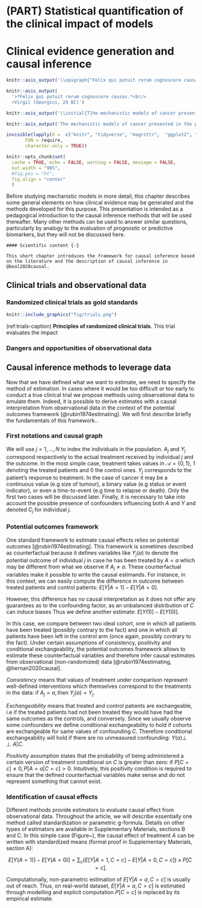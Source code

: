 
# (PART) Statistical quantification of the clinical impact of models {-}

# Clinical evidence generation and causal inference

```r
knitr::asis_output('\\epigraph{"Felix qui potuit rerum cognoscere causas."}{Virgil (Georgics, 29 BC)}')
```

```r
knitr::asis_output(
  '>*Felix qui potuit rerum cognoscere causas.*<br/>
  >Virgil (Georgics, 29 BC)')
```

```r
knitr::asis_output('\\initial{T}he mechanistic models of cancer presented in the previous section have allowed us to integrate the omics data, to make them speak in order to better understand the clinical characteristics of cell lines or patients. But beyond their undeniable intellectual and scientific interest, do they have a direct clinical value? Given the abundance and complexity of patient data available to physicians, the use of computer tools and mathematical models is inevitable and increasingly frequent. Because of their explicit representation of phenomena, mechanistic models can provide a more easily understood alternative for doctors or patients. Is it therefore desirable and relevant to use these models in support of medical decision making? And how can their clinical validity and impact be rigorously measured?')
```

```r
knitr::asis_output('The mechanistic models of cancer presented in the previous section have allowed us to integrate the omics data, to make them speak in order to better understand the clinical characteristics of cell lines or patients. But beyond their undeniable intellectual and scientific interest, do they have a direct clinical value? Given the abundance and complexity of patient data available to physicians, the use of computer tools and mathematical models is inevitable and increasingly frequent. Because of their explicit representation of phenomena, mechanistic models can provide a more easily understood alternative for doctors or patients. Is it therefore desirable and relevant to use these models in support of medical decision making? And how can their clinical validity and impact be rigorously measured?')
```

```r
invisible(lapply(X =  c("knitr", "tidyverse", "magrittr",  "ggplot2", "ggpubr", "patchwork", "cowplot"),
       FUN = require,
       character.only = TRUE))

knitr::opts_chunk$set(
  cache = TRUE, echo = FALSE, warning = FALSE, message = FALSE,
  out.width = "90%",
  #fig.pos = "ht",
  fig.align = "center"
  )
```
  
Before studying mechanistic models in more detail, this chapter describes some general elements on how clinical evidence may be generated and the methods developed for this purpose. This presentation is intended as a pedagogical introduction to the causal inference methods that will be used thereafter. Many other methods can be used to answer similar questions, particularly by analogy to the evaluation of prognostic or predictive biomarkers, but they will not be discussed here.

```block2

#### Scientific content {-}

This short chapter introduces the framework for causal inference based on the literature and the description of causal inference in @beal2020causal.

```

\newcommand{\indep}{\perp \!\!\! \perp}

## Clinical trials and observational data

### Randomized clinical trials as gold standards

```r
knitr::include_graphics("fig/trials.png")
```
(ref:trials-caption) **Principles of randomized clinical trials**. This trial evaluates the impact 

### Dangers and opportunities of observational data

## Causal inference methods to leverage data

Now that we have defined what we want to estimate, we need to specify the method of estimation. In cases where it would be too difficult or too early to conduct a true clinical trial we propose methods using observational data to emulate them. Indeed, it is possible to derive estimates with a causal interpretation from observational data in the context of the potential outcomes framework [@rubin1974estimating]. We will first describe briefly the fundamentals of this framework..

### First notations and causal graph

We will use $j=1,...,N$ to index the individuals in the population. $A_j$ and $Y_j$ correspond respectively to the actual treatment received by individual $j$ and the outcome. In the most simple case, treatment takes values in $\mathcal{A}=\{0, 1\}$, $1$ denoting the treated patients and $0$ the control ones. $Y_j$ corresponds to the patient's response to treatment. In the case of cancer it may be  a continuous value (e.g size of tumour), a binary value (e.g status or event indicator), or even a time-to-event (e.g time to relapse or death). Only the first two cases will be discussed later. Finally, it is necessary to take into account the possible presence of confounders influencing both $A$ and $Y$ and denoted $C_j$ for individual $j$.


### Potential outcomes framework

One standard framework to estimate causal effects relies on potential outcomes [@rubin1974estimating]. This framework is sometimes described as counterfactual because it defines variables like $Y_j(a)$ to denote the potential outcome of individual $j$ in case he has been treated by $A=a$ which may be different from what we observe if $A_j\neq a$. These counterfactual variables make it possible to write the causal estimands. For instance, in this context, we can easily compute the difference in outcome between treated patients and control patients: 
$E[Y | A=1] - E[Y | A=0].$

However, this difference has no causal interpretation as it does not offer any guarantees as to the confounding factor, as an unbalanced distribution of $C$ can induce biases Thus we define another estimate:
$E[Y(1)] - E[Y(0)].$

In this case, we compare between two ideal cohort, one in which all patients have been treated (possibly contrary to the fact) and one in which all patients have been left in the control arm (once again, possibly contrary to the fact). Under certain assumptions of consistency, positivity and conditional exchangeability, the potential outcomes framework allows to estimate these counterfactual variables and therefore infer causal estimates from observational (non-randomized) data [@rubin1974estimating, @hernan2020causal]. 

*Consistency* means that values of treatment under comparison represent well-defined interventions which themselves correspond to the treatments in the data:
$\textrm{if} \: A_j=a,  \textrm{then} \: Y_j(a)=Y_j.$

*Exchangeability* means that treated and control patients are exchangeable, i.e if the treated patients had not been treated they would have had the same outcomes as the controls, and conversely. Since we usually observe some confounders we define conditional exchangeability to hold if cohorts are exchangeable for same values of confounding $C$. Therefore conditional exchangeability will hold if there are no unmeasured confounding:
$Y(a) \indep A | C.$

*Positivity* assumption states that the probability of being administered a certain version of treatment conditional on $C$ is greater than zero:
$\textrm{if} \: P[C=c] \neq 0, P[A=a | C=c] >0.$
Intuitively, this positivity condition is required to ensure that the defined counterfactual variables make sense and do not represent something that cannot exist.

### Identification of causal effects

Different methods provide estimators to evaluate causal effect from observational data. Throughout the article, we will describe essentially one method called standardization or parametric g-formula. Details on other types of estimators are available in Supplementary Materials, sections B and C. In this simple case (Figure~\ref{fig2_DAG_single}), the causal effect of treatment $A$ can be written with standardized means (formal proof in Supplementary Materials, section A):

$$
E[Y(A=1)] - E[Y(A=0)] = \sum_{c} \Big(E[Y | A=1, C=c]-E[Y | A=0, C=c]\Big) \times P[C=c].
$$

Computationally, non-parametric estimation of $E[Y | A=a, C=c]$ is usually out of reach. Thus, on real-world dataset, $E[Y | A=a, C=c]$ is estimated through modelling and explicit computation $P[C=c]$ is replaced by its empirical estimate.

